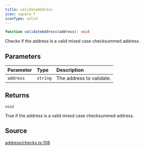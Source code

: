 ```yaml
---
title: validateAddress
icon: square-f
iconType: solid
---
```


```ts
function validateAddress(address): void
```

Checks if the address is a valid mixed case checksummed address.

## Parameters

| Parameter | Type | Description |
| :------ | :------ | :------ |
| `address` | `string` | The address to validate. |

## Returns

`void`

True if the address is a valid mixed case checksummed address.

## Source

[address/checks.ts:108](https://github.com/dominant-strategies/quais.js/blob/689a9f3b619eb28568d2c4f147828c013dafa8cc/src/address/checks.ts#L108)
